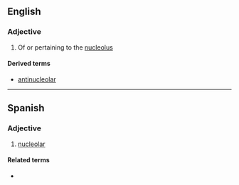 ==English==

===Adjective===
{{en-adj|-}}

# Of or pertaining to the [[nucleolus]]

====Derived terms====
* [[antinucleolar]]

----

==Spanish==

===Adjective===
{{es-adj|pl=nucleolares}}

# [[#English|nucleolar]]

====Related terms====
* {{l|es|nucléolo}}
